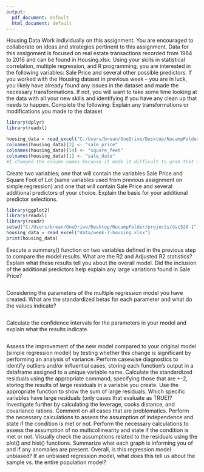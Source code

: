 ```yaml
---
output:
  pdf_document: default
  html_document: default
---
```

Housing Data
Work individually on this assignment. You are encouraged to collaborate on ideas and strategies pertinent to this assignment. Data for this assignment is focused on real estate transactions recorded from 1964 to 2016 and can be found in Housing.xlsx. Using your skills in statistical correlation, multiple regression, and R programming, you are interested in the following variables: Sale Price and several other possible predictors.
If you worked with the Housing dataset in previous week – you are in luck, you likely have already found any issues in the dataset and made the necessary transformations. If not, you will want to take some time looking at the data with all your new skills and identifying if you have any clean up that needs to happen.
Complete the following:
Explain any transformations or modifications you made to the dataset

```r
library(dplyr)
library(readxl)

housing_data = read_excel("C:/Users/brean/OneDrive/Desktop/NucampFolder/projects/dsc520-1/data/week-7-housing.xlsx")
colnames(housing_data)[2] <- "sale_price"
colnames(housing_data)[14] <- "square_feet"
colnames(housing_data)[1] <- "sale_date"
#I changed the column names because it made it difficult to grab that data. 

```


Create two variables; one that will contain the variables Sale Price and Square Foot of Lot (same variables used from previous assignment on simple regression) and one that will contain Sale Price and several additional predictors of your choice. Explain the basis for your additional predictor selections.

```r
library(ggplot2)
library(readxl)
library(readr)
setwd("C:/Users/brean/OneDrive/Desktop/NucampFolder/projects/dsc520-1")
housing_data = read_excel("data/week-7-housing.xlsx")
print(housing_data)

```


Execute a summary() function on two variables defined in the previous step to compare the model results. What are the R2 and Adjusted R2 statistics? Explain what these results tell you about the overall model. Did the inclusion of the additional predictors help explain any large variations found in Sale Price?

```r


```


Considering the parameters of the multiple regression model you have created. What are the standardized betas for each parameter and what do the values indicate?

```r

```


Calculate the confidence intervals for the parameters in your model and explain what the results indicate.

```r

```


Assess the improvement of the new model compared to your original model (simple regression model) by testing whether this change is significant by performing an analysis of variance.
Perform casewise diagnostics to identify outliers and/or influential cases, storing each function's output in a dataframe assigned to a unique variable name.
Calculate the standardized residuals using the appropriate command, specifying those that are +-2, storing the results of large residuals in a variable you create.
Use the appropriate function to show the sum of large residuals.
Which specific variables have large residuals (only cases that evaluate as TRUE)?
Investigate further by calculating the leverage, cooks distance, and covariance rations. Comment on all cases that are problematics.
Perform the necessary calculations to assess the assumption of independence and state if the condition is met or not.
Perform the necessary calculations to assess the assumption of no multicollinearity and state if the condition is met or not.
Visually check the assumptions related to the residuals using the plot() and hist() functions. Summarize what each graph is informing you of and if any anomalies are present.
Overall, is this regression model unbiased? If an unbiased regression model, what does this tell us about the sample vs. the entire population model?